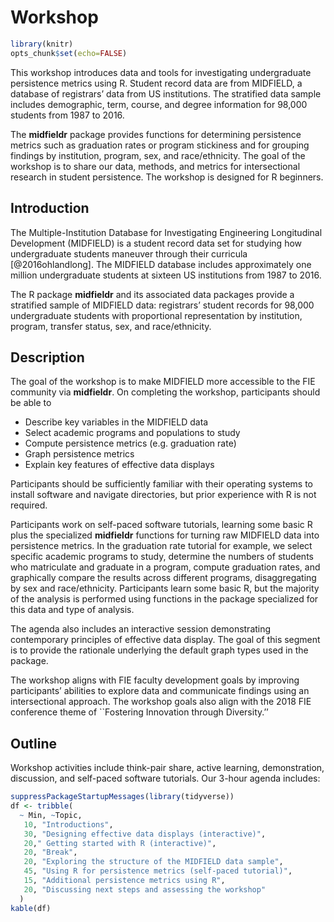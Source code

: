 # Workshop

```r
library(knitr)
opts_chunk$set(echo=FALSE)
```

This workshop introduces data and tools for investigating undergraduate persistence metrics using R.  Student record data are from MIDFIELD, a database of registrars' data from US institutions. The stratified data sample includes demographic, term, course, and degree information for 98,000 students from 1987 to 2016. 

The **midfieldr** package provides functions for determining persistence metrics such as graduation rates or program stickiness and for grouping findings by institution, program, sex, and race/ethnicity. The goal of the workshop is to share our data, methods, and metrics for intersectional research in student persistence. The workshop is designed for R beginners.

## Introduction

The Multiple-Institution Database for Investigating Engineering Longitudinal Development (MIDFIELD) is a student record data set for studying how undergraduate students maneuver through their curricula [@2016ohlandlong]. The MIDFIELD database includes approximately one million undergraduate students at sixteen US institutions from 1987 to 2016. 

The R package **midfieldr** and its associated data packages provide a stratified sample of MIDFIELD data: registrars' student records for 98,000 undergraduate students with proportional representation by institution, program, transfer status, sex, and race/ethnicity. 

## Description

The goal of the workshop is to make MIDFIELD more accessible to the FIE community via **midfieldr**. On completing the workshop, participants should be able to 

- Describe key variables in the MIDFIELD data 
- Select academic programs and populations to study
- Compute persistence metrics (e.g.\ graduation rate) 
- Graph persistence metrics
- Explain key features of effective data displays 


Participants should be sufficiently familiar with their operating systems to install software and navigate directories, but prior experience with R is not required. 

Participants work on self-paced software tutorials, learning some basic R plus the specialized **midfieldr** functions for turning raw MIDFIELD data into persistence metrics. In the graduation rate tutorial for example, we select specific academic programs to study, determine the numbers of students who matriculate and graduate in a program, compute graduation rates, and graphically compare the results across different programs, disaggregating by sex and race/ethnicity. Participants learn some basic R, but the majority of the analysis is performed using functions in the package specialized for this data and type of analysis. 

The agenda also includes an interactive session demonstrating contemporary principles of effective data display. The goal of this segment is to provide the rationale underlying the default graph types used in the package. 

The workshop aligns with FIE faculty development goals by improving participants’ abilities to explore data and communicate findings using an intersectional approach. The workshop goals also align with the 2018 FIE conference theme of ``Fostering Innovation through Diversity.'' 

## Outline

Workshop activities include think-pair share, active learning, demonstration, discussion, and self-paced software tutorials. Our 3-hour agenda includes: 

```r
suppressPackageStartupMessages(library(tidyverse))
df <- tribble(
  ~ Min, ~Topic, 
   10, "Introductions", 
   30, "Designing effective data displays (interactive)", 
   20," Getting started with R (interactive)", 
   20, "Break", 
   20, "Exploring the structure of the MIDFIELD data sample", 
   45, "Using R for persistence metrics (self-paced tutorial)", 
   15, "Additional persistence metrics using R", 
   20, "Discussing next steps and assessing the workshop"
  )
kable(df)
```








